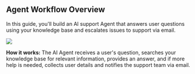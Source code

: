 ## Agent Workflow Overview

In this guide, you'll build an AI support Agent that answers user questions using your knowledge base and escalates issues to support via email.

<Frame>
<img src="/images/quickstart/agent_workflow.svg"/>
</Frame>

**How it works:** The AI Agent receives a user's question, searches your knowledge base for relevant information, provides an answer, and if more help is needed, collects user details and notifies the support team via email.